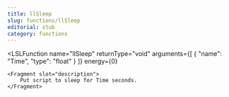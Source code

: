 ```yaml
---
title: llSleep
slug: functions/llSleep
editorial: stub
category: functions
---
```


<LSLFunction
	name="llSleep"
	returnType="void"
	arguments={[
	{
		"name": "Time",
		"type": "float"
	}
]}
	energy={0}
>
	<Fragment slot="description">
		Put script to sleep for Time seconds.
	</Fragment>
</LSLFunction>

